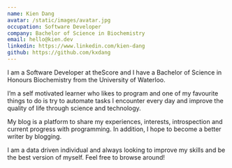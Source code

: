```yaml
---
name: Kien Dang
avatar: /static/images/avatar.jpg
occupation: Software Developer
company: Bachelor of Science in Biochemistry
email: hello@kien.dev
linkedin: https://www.linkedin.com/kien-dang
github: https://github.com/kxdang
---
```


I am a Software Developer at theScore and I have a Bachelor of Science in Honours Biochemistry from the University of Waterloo.

I’m a self motivated learner who likes to program and one of my favourite things to do is try to automate tasks I encounter every day and improve the quality of life through science and technology.

My blog is a platform to share my experiences, interests, introspection and current progress with programming. In addition, I hope to become a better writer by blogging.

I am a data driven individual and always looking to improve my skills and be the best version of myself. Feel free to browse around!
